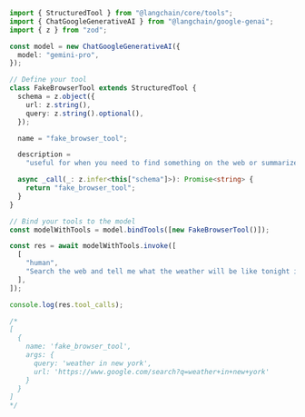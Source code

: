 ```typescript
import { StructuredTool } from "@langchain/core/tools";
import { ChatGoogleGenerativeAI } from "@langchain/google-genai";
import { z } from "zod";

const model = new ChatGoogleGenerativeAI({
  model: "gemini-pro",
});

// Define your tool
class FakeBrowserTool extends StructuredTool {
  schema = z.object({
    url: z.string(),
    query: z.string().optional(),
  });

  name = "fake_browser_tool";

  description =
    "useful for when you need to find something on the web or summarize a webpage.";

  async _call(_: z.infer<this["schema"]>): Promise<string> {
    return "fake_browser_tool";
  }
}

// Bind your tools to the model
const modelWithTools = model.bindTools([new FakeBrowserTool()]);

const res = await modelWithTools.invoke([
  [
    "human",
    "Search the web and tell me what the weather will be like tonight in new york. use a popular weather website",
  ],
]);

console.log(res.tool_calls);

/*
[
  {
    name: 'fake_browser_tool',
    args: {
      query: 'weather in new york',
      url: 'https://www.google.com/search?q=weather+in+new+york'
    }
  }
]
*/
```